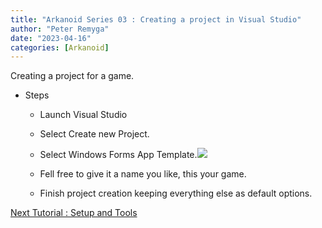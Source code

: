 ```yaml
---
title: "Arkanoid Series 03 : Creating a project in Visual Studio"
author: "Peter Remyga"
date: "2023-04-16"
categories: [Arkanoid]
---
```


Creating a project for a game.

 * Steps

    - Launch Visual Studio 
    - Select Create new Project. 
    - Select Windows Forms App Template.![](cr_proj.png){fig-align="center"}

    - Fell free to give it a name you like, this your game.
    - Finish project creation keeping everything else as default options.

    

[Next Tutorial : Setup and Tools](\posts\Arkanoid\02)